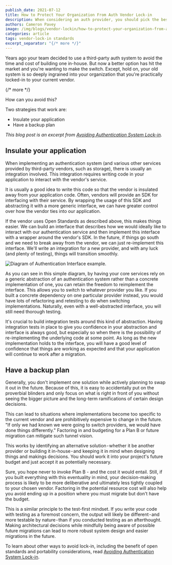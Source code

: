 ```yaml
---
publish_date: 2021-07-12 
title: How to Protect Your Organization From Auth Vendor Lock-in
description: When considering an auth provider, you should pick the best one for your current needs. But how can you avoid implementation pain if your needs change?
authors: Cameron Pavey
image: /img/blogs/vendor-lockin/how-to-protect-your-organization-from-auth-vendor-lock-in-header-image.png
categories: article
tags: vendor-lock-in standards
excerpt_separator: "{/* more */}"
---
```


Years ago your team decided to use a third-party auth system to avoid the time and cost of building one in-house. But now a better option has hit the market and you're wanting to make the switch. Except, hold on, your old system is so deeply ingrained into your organization that you're practically locked-in to your current vendor.

{/* more */}

How can you avoid this? 

Two strategies that work are:

* Insulate your application
* Have a backup plan

_This blog post is an excerpt from [Avoiding Authentication System Lock-in](/learn/expert-advice/authentication/avoid-lockin)._

## Insulate your application

When implementing an authentication system (and various other services provided by third-party vendors, such as storage), there is usually an integration involved. This integration requires writing code in your application to interact with the vendor's service.

It is usually a good idea to write this code so that the vendor is insulated away from your application code. Often, vendors will provide an SDK for interfacing with their service. By wrapping the usage of this SDK and abstracting it with a more generic interface, we can have greater control over how the vendor ties into our application.

If the vendor uses Open Standards as described above, this makes things easier. We can build an interface that describes how we would ideally like to interact with our authentication service and then implement this interface with a wrapper around the vendor's SDK. In the future, if things go south and we need to break away from the vendor, we can just re-implement this interface. We'll write an integration for a new provider, and with any luck (and plenty of testing), things will transition smoothly.

![Diagram of Authentication Interface example.](/img/articles/avoid-lockin/facade-diagram.jpg)

As you can see in this simple diagram, by having your core services rely on a generic abstraction of an authentication system rather than a concrete implementation of one, you can retain the freedom to reimplement the interface. This allows you to switch to whatever provider you like. If you built a concrete dependency on one particular provider instead, you would have lots of refactoring and retesting to do when switching implementations. Naturally, even with a well-abstracted interface, you will still need thorough testing.

It's crucial to build integration tests around this kind of abstraction. Having integration tests in place to give you confidence in your abstraction and interface is always good, but especially so when there is the possibility of re-implementing the underlying code at some point. As long as the new implementation holds to the interface, you will have a good level of confidence that things are working as expected and that your application will continue to work after a migration.

## Have a backup plan

Generally, you don't implement one solution while actively planning to swap it out in the future. Because of this, it is easy to accidentally put on the proverbial blinders and only focus on what is right in front of you without seeing the bigger picture and the long-term ramifications of certain design decisions. 

This can lead to situations where implementations become too specific to the current vendor and are prohibitively expensive to change in the future. "If only we had known we were going to switch providers, we would have done things differently." Factoring in and budgeting for a Plan B or future migration can mitigate such tunnel vision.

This works by identifying an alternative solution - whether it be another provider or building it in-house - and keeping it in mind when designing things and makings decisions. You should work it into your project's future budget and just accept it as potentially necessary.

Sure, you hope never to invoke Plan B - and the cost it would entail. Still, if you built everything with this eventuality in mind, your decision-making process is likely to be more deliberative and ultimately less tightly coupled to your chosen vendor. Factoring in the potential resource cost will also help you avoid ending up in a position where you must migrate but don't have the budget. 

This is a similar principle to the test-first mindset. If you write your code with testing as a foremost concern, the output will likely be different - and more testable by nature - than if you conducted testing as an afterthought. Making architectural decisions while mindfully being aware of possible future migrations can lead to more robust system design and easier migrations in the future.

To learn about other ways to avoid lock-in, including the benefit of open standards and portability considerations, read [Avoiding Authentication System Lock-in](/learn/expert-advice/authentication/avoid-lockin).
